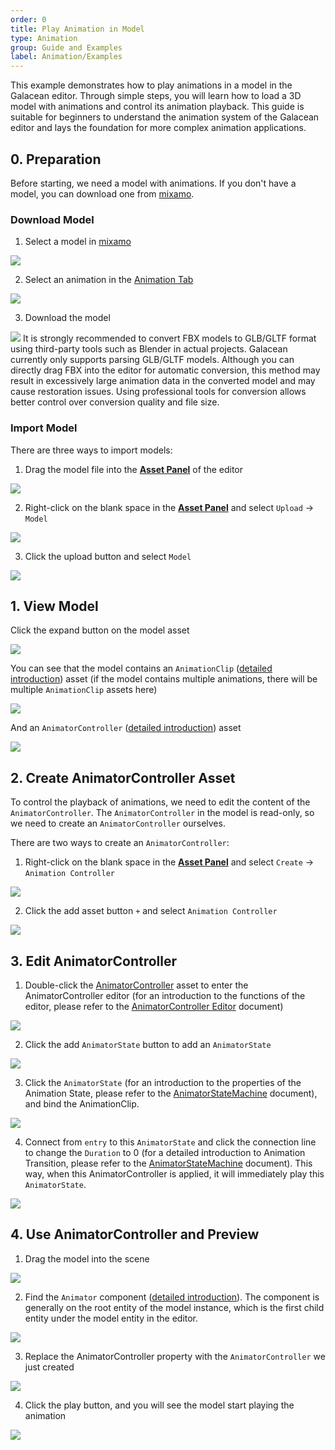 ```yaml
---
order: 0
title: Play Animation in Model
type: Animation
group: Guide and Examples
label: Animation/Examples
---
```


This example demonstrates how to play animations in a model in the Galacean editor. Through simple steps, you will learn how to load a 3D model with animations and control its animation playback. This guide is suitable for beginners to understand the animation system of the Galacean editor and lays the foundation for more complex animation applications.

## 0. Preparation

Before starting, we need a model with animations. If you don't have a model, you can download one from [mixamo](https://www.mixamo.com/#/?page=1&query=&type=Character).

### Download Model

1. Select a model in [mixamo](https://www.mixamo.com/#/?page=1&query=&type=Character)

<Image src="https://mdn.alipayobjects.com/huamei_3zduhr/afts/img/A*UF2BTbu598EAAAAAAAAAAAAADsJ_AQ/original" /> 

2. Select an animation in the [Animation Tab](https://www.mixamo.com/#/?page=1&query=&type=Motion%2CMotionPack)

<Image src="https://mdn.alipayobjects.com/huamei_3zduhr/afts/img/A*P_e2Q4D9AN4AAAAAAAAAAAAADsJ_AQ/original" /> 

3. Download the model

<Image src="https://mdn.alipayobjects.com/huamei_3zduhr/afts/img/A*wpW8TI138SMAAAAAAAAAAAAADsJ_AQ/original" /> 

<Callout type="positive">
  It is strongly recommended to convert FBX models to GLB/GLTF format using third-party tools such as Blender in actual projects. Galacean currently only supports parsing GLB/GLTF models. Although you can directly drag FBX into the editor for automatic conversion, this method may result in excessively large animation data in the converted model and may cause restoration issues. Using professional tools for conversion allows better control over conversion quality and file size.
</Callout>

### Import Model
There are three ways to import models:
1. Drag the model file into the **[Asset Panel](/en/docs/assets/interface)** of the editor

<Image src="https://mdn.alipayobjects.com/huamei_3zduhr/afts/img/A*EZ5ZRqABz4sAAAAAAAAAAAAADsJ_AQ/original" /> 

2. Right-click on the blank space in the **[Asset Panel](/en/docs/assets/interface)** and select `Upload` -> `Model`

<Image src="https://mdn.alipayobjects.com/huamei_3zduhr/afts/img/A*ggJdTrF7xP0AAAAAAAAAAAAADsJ_AQ/original" /> 

3. Click the upload button and select `Model`

<Image src="https://mdn.alipayobjects.com/huamei_3zduhr/afts/img/A*e5X6Tbeygi8AAAAAAAAAAAAADsJ_AQ/original" /> 


## 1. View Model

Click the expand button on the model asset

<Image src="https://mdn.alipayobjects.com/huamei_3zduhr/afts/img/A*NBuoSbwLWeEAAAAAAAAAAAAADsJ_AQ/original" /> 

You can see that the model contains an `AnimationClip` ([detailed introduction](/en/docs/animation/clip)) asset (if the model contains multiple animations, there will be multiple `AnimationClip` assets here)

<Image src="https://mdn.alipayobjects.com/huamei_3zduhr/afts/img/A*_k9iSJJckgAAAAAAAAAAAAAADsJ_AQ/original" /> 

And an `AnimatorController` ([detailed introduction](/en/docs/animation/animatorController/)) asset

<Image src="https://mdn.alipayobjects.com/huamei_3zduhr/afts/img/A*KCiLQbzUTp8AAAAAAAAAAAAADsJ_AQ/original" /> 

## 2. Create AnimatorController Asset

To control the playback of animations, we need to edit the content of the `AnimatorController`. The `AnimatorController` in the model is read-only, so we need to create an `AnimatorController` ourselves.

There are two ways to create an `AnimatorController`:
1. Right-click on the blank space in the **[Asset Panel](/en/docs/assets/interface)** and select `Create` -> `Animation Controller`

<Image src="https://mdn.alipayobjects.com/huamei_3zduhr/afts/img/A*61Q7S62IZxQAAAAAAAAAAAAADsJ_AQ/original" /> 

2. Click the add asset button `+` and select `Animation Controller`

<Image src="https://mdn.alipayobjects.com/huamei_3zduhr/afts/img/A*QqpxS6I9D90AAAAAAAAAAAAADsJ_AQ/original" /> 

## 3. Edit AnimatorController

1. Double-click the [AnimatorController](/en/docs/animation/animatorController/) asset to enter the AnimatorController editor (for an introduction to the functions of the editor, please refer to the [AnimatorController Editor](/en/docs/animation/animatorController/) document)

<Image src="https://mdn.alipayobjects.com/huamei_3zduhr/afts/img/A*v8aUR4McTA4AAAAAAAAAAAAADsJ_AQ/original" /> 

2. Click the add  `AnimatorState`  button to add an  `AnimatorState` 

<Image src="https://mdn.alipayobjects.com/huamei_3zduhr/afts/img/A*G1moSpo20KcAAAAAAAAAAAAADsJ_AQ/original" /> 

3. Click the  `AnimatorState`  (for an introduction to the properties of the Animation State, please refer to the [AnimatorStateMachine](/en/docs/animation/state-machine/#animation-state) document), and bind the AnimationClip.

<Image src="https://mdn.alipayobjects.com/huamei_3zduhr/afts/img/A*GUdQQqCHE7cAAAAAAAAAAAAADsJ_AQ/original" /> 

4. Connect from `entry` to this `AnimatorState` and click the connection line to change the `Duration` to 0 (for a detailed introduction to Animation Transition, please refer to the [AnimatorStateMachine](/en/docs/animation/state-machine/) document). This way, when this AnimatorController is applied, it will immediately play this `AnimatorState`.

<Image src="https://mdn.alipayobjects.com/huamei_3zduhr/afts/img/A*wgBgQor0c5wAAAAAAAAAAAAADsJ_AQ/original" />


## 4. Use AnimatorController and Preview

1. Drag the model into the scene

<Image src="https://mdn.alipayobjects.com/huamei_3zduhr/afts/img/A*SMLQQLhOv-0AAAAAAAAAAAAADsJ_AQ/original" />

2. Find the `Animator` component ([detailed introduction](/en/docs/animation/animator/)). The component is generally on the root entity of the model instance, which is the first child entity under the model entity in the editor.
<Image src="https://mdn.alipayobjects.com/huamei_3zduhr/afts/img/A*IAAySr0iYkoAAAAAAAAAAAAADsJ_AQ/original" /> 


3. Replace the AnimatorController property with the `AnimatorController` we just created

<Image src="https://mdn.alipayobjects.com/huamei_3zduhr/afts/img/A*yusHT5fj3r0AAAAAAAAAAAAADsJ_AQ/original" /> 


4. Click the play button, and you will see the model start playing the animation

<Image src="https://mdn.alipayobjects.com/huamei_3zduhr/afts/img/A*EeXDQp4PVRkAAAAAAAAAAAAADsJ_AQ/original" />
